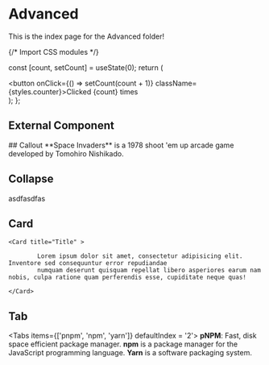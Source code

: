 # Advanced

This is the index page for the Advanced folder!


{/* Import CSS modules */}

  const [count, setCount] = useState(0);
  return (
    <div>
      <button onClick={() => setCount(count + 1)} className={styles.counter}>Clicked {count} times</button>
    </div>
  );
};

<Counter/>


## External Component


<Counters />
## Callout

<Callout emoji="👾">
  **Space Invaders** is a 1978 shoot 'em up arcade game developed by Tomohiro
  Nishikado.
</Callout>


## Collapse

<Collapse >
  asdfasdfas
</Collapse>


## Card
    <Card title="Title" >

            Lorem ipsum dolor sit amet, consectetur adipisicing elit. Inventore sed consequuntur error repudiandae
            numquam deserunt quisquam repellat libero asperiores earum nam nobis, culpa ratione quam perferendis esse, cupiditate neque quas!

    </Card>

## Tab
<Tabs items={['pnpm', 'npm', 'yarn']} defaultIndex = '2'>
  <Tab>
    **pNPM**: Fast, disk space efficient package manager.
  </Tab>
  <Tab>
    **npm** is a package manager for the JavaScript programming language.
  </Tab>
  <Tab>
    **Yarn** is a software packaging system.
  </Tab>
</Tabs>
